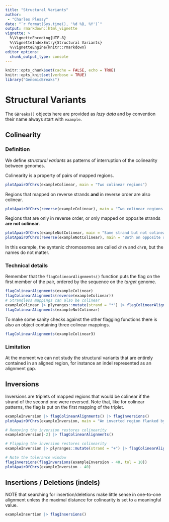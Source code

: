 ```yaml
---
title: "Structural Variants"
author: 
 - "Charles Plessy"
date: "`r format(Sys.time(), '%d %B, %Y')`"
output: rmarkdown::html_vignette
vignette: >
  %\VignetteEncoding{UTF-8}
  %\VignetteIndexEntry{Structural Variants}
  %\VignetteEngine{knitr::rmarkdown}
editor_options: 
  chunk_output_type: console
---
```


```r
knitr::opts_chunk$set(cache = FALSE, echo = TRUE)
knitr::opts_knit$set(verbose = TRUE)
library("GenomicBreaks")
```

# Structural Variants

The `GBreaks()` objects here are provided as _lazy data_ and by convention
their name always start with `example`.

## Colinearity

### Definition

We define _structural variants_ as patterns of interruption of the colinearity
between genomes.

Colinearity is a property of pairs of mapped regions.  

```r
plotApairOfChrs(exampleColinear, main = "Two colinear regions")
```

Regions that mapped on reverse strands **and** in reverse order are also colinear.

```r
plotApairOfChrs(reverse(exampleColinear), main = "Two colinear regions on different strands")
```

Regions that are only in reverse order, or only mapped on opposite strands
**are not colinear**.

```r
plotApairOfChrs(exampleNotColinear, main = "Same strand but not colinear")
plotApairOfChrs(reverse(exampleNotColinear), main = "Both on opposite strand but not colinear")
```

In this example, the syntenic chromosomes are called `chrA` and `chrB`, but the
names do not matter.

### Technical details

Remember that the `flagColinearAlignments()` function puts the flag on the first
member of the pair, ordered by the sequence on the _target_ genome.

```r
flagColinearAlignments(exampleColinear)
flagColinearAlignments(reverse(exampleColinear))
# Strandless mappings can also be colinear
exampleColinear |> plyranges::mutate(strand = "*") |> flagColinearAlignments()
flagColinearAlignments(exampleNotColinear)
```

To make some sanity checks against the other flagging functions there is also
an object containing three colinear mappings.

```r
flagColinearAlignments(exampleColinear3)
```

### Limitation

At the moment we can not study the structural variants that are entirely
contained in an aligned region, for instance an indel represented as an
alignment gap.

## Inversions

Inversions are triplets of mapped regions that would be colinear if the strand
of the second one were reversed.  Note that, like for colinear patterns, the
flag is put on the first mapping of the triplet.

```r
exampleInversion |> flagColinearAlignments() |> flagInversions()
plotApairOfChrs(exampleInversion, main = "An inverted region flanked by colinear regions")

# Removing the inversion restores colinearity
exampleInversion[-2] |> flagColinearAlignments()

# Flipping the inversion restores colinearity
exampleInversion |> plyranges::mutate(strand = "+") |> flagColinearAlignments()

# Note the tolerance window
flagInversions(flagInversions(exampleInversion - 40, tol = 10))
plotApairOfChrs(exampleInversion - 40)
```

## Insertions / Deletions (indels)

NOTE that searching for insertion/deletions make little sense in one-to-one
alignment unless the maximal distance for colinearity is set to a meaningful
value.

```r
exampleInsertion |> flagInsersions()
```
